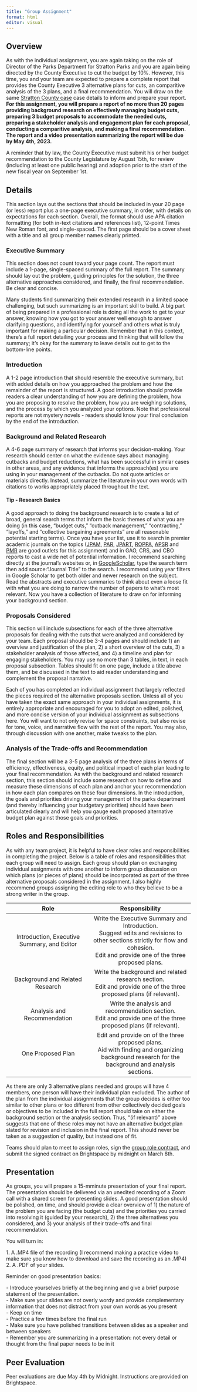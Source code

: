 ```yaml
---
title: "Group Assignment"
format: html
editor: visual
---
```


## Overview

As with the individual assignment, you are again taking on the role of Director of the Parks Department for Stratton Parks and you are again being directed by the County Executive to cut the budget by 10%. However, this time, you and your team are expected to prepare a complete report that provides the County Executive 3 alternative plans for cuts, an comparitive analysis of the 3 plans, and a final recommendation. You will draw on the same [Stratton County case](stratton.qmd) case details to inform and prepare your report. **For this assignment, you will prepare a report of no more than 20 pages providing background research on effectively managing budget cuts, preparing 3 budget proposals to accommodate the needed cuts, preparing a stakeholder analysis and engagement plan for each proposal, conducting a comparitive analysis, and making a final recommendation. The report and a video presentation summarizing the report will be due by May 4th, 2023.**

::: callout-note
A reminder that by law, the County Executive must submit his or her budget recommendation to the County Legislature by August 15th, for review (including at least one public hearing) and adoption prior to the start of the new fiscal year on September 1st.
:::

## Details

This section lays out the sections that should be included in your 20 page (or less) report plus a one-page executive summary, in order, with details on expectations for each section. Overall, the format should use APA citation formatting (for both in-text citations and references list), 12-point Times New Roman font, and single-spaced. The first page should be a cover sheet with a title and all group member names clearly printed.

### Executive Summary

This section does not count toward your page count. The report must include a 1-page, single-spaced summary of the full report. The summary should lay out the problem, guiding principles for the solution, the three alternative approaches considered, and finally, the final recommendation. Be clear and concise.

::: callout-note
Many students find summarizing their extended research in a limited space challenging, but such summarizing is an important skill to build. A big part of being prepared in a professional role is doing all the work to get to your answer, knowing how you got to your answer well enough to answer clarifying questions, and identifying for yourself and others what is truly important for making a particular decision. Remember that in this context, there's a full report detailing your process and thinking that will follow the summary; it's okay for the summary to leave details out to get to the bottom-line points.
:::

### Introduction

A 1-2 page introduction that should resemble the executive summary, but with added details on how you approached the problem and how the remainder of the report is structured. A good introduction should provide readers a clear understanding of how you are defining the problem, how you are proposing to resolve the problem, how you are weighing solutions, and the process by which you analyzed your options. Note that professional reports are not mystery novels - readers should know your final conclusion by the end of the introduction.

### Background and Related Research

A 4-6 page summary of research that informs your decision-making. Your research should center on what the evidence says about managing cutbacks and budget reductions, what has been successful in similar cases in other areas, and any evidence that informs the approach(es) you are using in your management of the cutbacks. Do not quote articles or materials directly. Instead, summarize the literature in your own words with citations to works appropriately placed throughout the text.

::: callout-tip
#### Tip - Research Basics

A good approach to doing the background research is to create a list of broad, general search terms that inform the basic themes of what you are doing (in this case, "budget cuts," "cutback management," "contracting," "layoffs," and "collective bargaining agreements" are all reasonable potential starting terms). Once you have your list, use it to search in premier academic journals on the topics ([JPAM](https://onlinelibrary.wiley.com/journal/15206688), [PAR](https://onlinelibrary.wiley.com/journal/15406210?utm_source=google&utm_medium=paidsearch&utm_campaign=R3MR425&utm_content=SocBehavSci&gclid=Cj0KCQiA0oagBhDHARIsAI-BbgdO4YOy7YBp0Ck17cN2y3dYHzVt3pWCPYXVXD6zBiT-22FbfgNekEkaAglEEALw_wcB), [JPART](https://academic.oup.com/jpart), [ROPPA](https://journals.sagepub.com/home/rop), [APSR](https://www.cambridge.org/core/journals/american-political-science-review) and [PMR](https://www.tandfonline.com/journals/rpxm20) are good outlets for this assignment) and in GAO, CRS, and CBO reports to cast a wide net of potential information. I recommend searching directly at the journal's websites or, in [GoogleScholar](https://scholar.google.com), type the search term then add source:"Journal Title" to the search. I recommend using year filters in Google Scholar to get both older and newer research on the subject. Read the abstracts and executive summaries to think about even a loose fit with what you are doing to narrow the number of papers to what's most relevant. Now you have a collection of literature to draw on for informing your background section.
:::

### Proposals Considered

This section will include subsections for each of the three alternative proposals for dealing with the cuts that were analyzed and considered by your team. Each proposal should be 3-4 pages and should include 1) an overview and justification of the plan, 2) a short overview of the cuts, 3) a stakeholder analysis of those affected, and 4) a timeline and plan for engaging stakeholders. You may use no more than 3 tables, in text, in each proposal subsection. Tables should fit on one page, include a title above them, and be discussed in the text to aid reader understanding and complement the proposal narrative.

::: callout-note
Each of you has completed an individual assignment that largely reflected the pieces required of the alternative proposals section. Unless all of you have taken the exact same approach in your individual assignments, it is entirely appropriate and encouraged for you to adopt an edited, polished, and more concise version of your individual assignment as subsections here. You will want to not only revise for space constraints, but also revise for tone, voice, and narrative flow with the rest of the report. You may also, through discussion with one another, make tweaks to the plan.
:::

### Analysis of the Trade-offs and Recommendation

The final section will be a 3-5 page analysis of the three plans in terms of efficiency, effectiveness, equity, and political impact of each plan leading to your final recommendation. As with the background and related research section, this section should include some research on how to define and measure these dimensions of each plan and anchor your recommendation in how each plan compares on these four dimensions. In the introduction, the goals and priorities driving your management of the parks department (and thereby influencing your budgetary priorities) should have been articulated clearly and will help you gauge each proposed alternative budget plan against those goals and priorities.

## Roles and Responsibilities

As with any team project, it is helpful to have clear roles and responsibilities in completing the project. Below is a table of roles and responsibilities that each group will need to assign. Each group should plan on exchanging individual assignments with one another to inform group discussion on which plans (or pieces of plans) should be incorporated as part of the three alternative proposals considered in the assignment. I also highly recommend groups assigning the editing role to who they believe to be a strong writer in the group.

|                    Role                     |                                                                                      Responsibility                                                                                       |
|:-------------------------------:|:-------------------------------------:|
| Introduction, Executive Summary, and Editor | Write the Executive Summary and Introduction. <br/> Suggest edits and revisions to other sections strictly for flow and cohesion. <br/> Edit and provide one of the three proposed plans. |
|       Background and Related Research       |                                 Write the background and related research section. <br/> Edit and provide one of the three proposed plans (if relevant).                                  |
|         Analysis and Recommendation         |                                   Write the analysis and recommendation section. <br/> Edit and provide one of the three proposed plans (if relevant).                                    |
|              One Proposed Plan              |                   Edit and provide on of the three proposed plans. <br/> Aid with finding and organizing background research for the background and analysis sections.                    |

::: callout-important
As there are only 3 alternative plans needed and groups will have 4 members, one person will have their individual plan excluded. The author of the plan from the individual assignments that the group decides is either too similar to other plans or too different from other collectively decided goals or objectives to be included in the full report should take on either the background section or the analysis section. Thus, "(if relevant)" above suggests that one of these roles may not have an alternative budget plan slated for revision and inclusion in the final report. This should never be taken as a suggestion of quality, but instead one of fit.
:::

Teams should plan to meet to assign roles, sign the [group role contract](contract.pdf), and submit the signed contract on Brightspace by midnight on March 8th.

## Presentation

As groups, you will prepare a 15-mminute presentation of your final report. The presentation should be delivered via an unedited recording of a Zoom call with a shared screen for presenting slides. A good presentation should be polished, on time, and should provide a clear overview of 1) the nature of the problem you are facing (the budget cuts) and the priorities you carried into resolving it (guided by your research), 2) the three alternatives you considered, and 3) your analysis of their trade-offs and final recommendation.

You will turn in:

1\. A .MP4 file of the recording (I recommend making a practice video to make sure you know how to download and save the recording as an .MP4)\
2. A .PDF of your slides.

Reminder on good presentation basics:

\- Introduce yourselves briefly at the beginning and give a brief purpose statement of the presentation.\
- Make sure your slides are not overly wordy and provide complementary information that does not distract from your own words as you present\
- Keep on time\
- Practice a few times before the final run\
- Make sure you have polished transitions between slides as a speaker and between speakers\
- Remember you are summarizing in a presentation: not every detail or thought from the final paper needs to be in it

## Peer Evaluation

Peer evaluations are due May 4th by Midnight. Instructions are provided on Brightspace.
